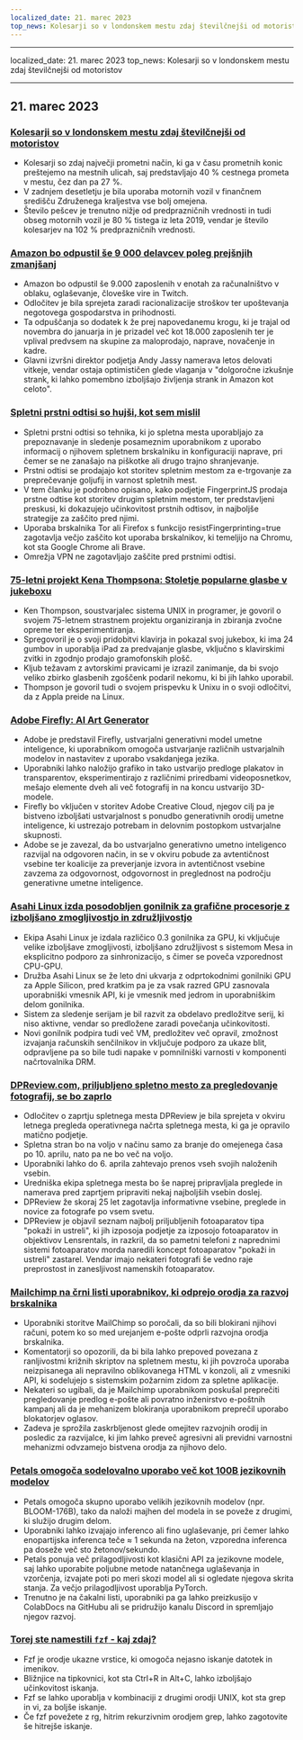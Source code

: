 ```yaml
---
localized_date: 21. marec 2023
top_news: Kolesarji so v londonskem mestu zdaj številčnejši od motoristov
---
```


---

localized_date: 21. marec 2023
top_news: Kolesarji so v londonskem mestu zdaj številčnejši od motoristov

---



<CallToAction />

<Steps>

## 21. marec 2023

### [Kolesarji so v londonskem mestu zdaj številčnejši od motoristov](https://www.forbes.com/sites/carltonreid/2023/03/01/cyclists-now-outnumber-motorists-in-city-of-london/?ref=hackernewsgpt.com)

- Kolesarji so zdaj največji prometni način, ki ga v času prometnih konic preštejemo na mestnih ulicah, saj predstavljajo 40 % cestnega prometa v mestu, čez dan pa 27 %.
- V zadnjem desetletju je bila uporaba motornih vozil v finančnem središču Združenega kraljestva vse bolj omejena.
- Število pešcev je trenutno nižje od predprazničnih vrednosti in tudi obseg motornih vozil je 80 % tistega iz leta 2019, vendar je število kolesarjev na 102 % predprazničnih vrednosti.

### [Amazon bo odpustil še 9 000 delavcev poleg prejšnjih zmanjšanj](https://www.cnbc.com/2023/03/20/amazon-layoffs-company-to-cut-off-9000-more-workers.html?ref=hackernewsgpt.com)

- Amazon bo odpustil še 9.000 zaposlenih v enotah za računalništvo v oblaku, oglaševanje, človeške vire in Twitch.
- Odločitev je bila sprejeta zaradi racionalizacije stroškov ter upoštevanja negotovega gospodarstva in prihodnosti.
- Ta odpuščanja so dodatek k že prej napovedanemu krogu, ki je trajal od novembra do januarja in je prizadel več kot 18.000 zaposlenih ter je vplival predvsem na skupine za maloprodajo, naprave, novačenje in kadre.
- Glavni izvršni direktor podjetja Andy Jassy namerava letos delovati vitkeje, vendar ostaja optimističen glede vlaganja v "dolgoročne izkušnje strank, ki lahko pomembno izboljšajo življenja strank in Amazon kot celoto".

### [Spletni prstni odtisi so hujši, kot sem mislil](https://www.bitestring.com/posts/2023-03-19-web-fingerprinting-is-worse-than-I-thought.html?ref=hackernewsgpt.com)

- Spletni prstni odtisi so tehnika, ki jo spletna mesta uporabljajo za prepoznavanje in sledenje posameznim uporabnikom z uporabo informacij o njihovem spletnem brskalniku in konfiguraciji naprave, pri čemer se ne zanašajo na piškotke ali drugo trajno shranjevanje.
- Prstni odtisi se prodajajo kot storitev spletnim mestom za e-trgovanje za preprečevanje goljufij in varnost spletnih mest.
- V tem članku je podrobno opisano, kako podjetje FingerprintJS prodaja prstne odtise kot storitev drugim spletnim mestom, ter predstavljeni preskusi, ki dokazujejo učinkovitost prstnih odtisov, in najboljše strategije za zaščito pred njimi.
- Uporaba brskalnika Tor ali Firefox s funkcijo resistFingerprinting=true zagotavlja večjo zaščito kot uporaba brskalnikov, ki temeljijo na Chromu, kot sta Google Chrome ali Brave.
- Omrežja VPN ne zagotavljajo zaščite pred prstnimi odtisi.

### [75-letni projekt Kena Thompsona: Stoletje popularne glasbe v jukeboxu](https://www.youtube.com/watch?v=kaandEt_pKw&ref=hackernewsgpt.com)

- Ken Thompson, soustvarjalec sistema UNIX in programer, je govoril o svojem 75-letnem strastnem projektu organiziranja in zbiranja zvočne opreme ter eksperimentiranja.
- Spregovoril je o svoji pridobitvi klavirja in pokazal svoj jukebox, ki ima 24 gumbov in uporablja iPad za predvajanje glasbe, vključno s klavirskimi zvitki in zgodnjo prodajo gramofonskih plošč.
- Kljub težavam z avtorskimi pravicami je izrazil zanimanje, da bi svojo veliko zbirko glasbenih zgoščenk podaril nekomu, ki bi jih lahko uporabil.
- Thompson je govoril tudi o svojem prispevku k Unixu in o svoji odločitvi, da z Appla preide na Linux.

### [Adobe Firefly: AI Art Generator](https://www.adobe.com/sensei/generative-ai/firefly.html?ref=hackernewsgpt.com)

- Adobe je predstavil Firefly, ustvarjalni generativni model umetne inteligence, ki uporabnikom omogoča ustvarjanje različnih ustvarjalnih modelov in nastavitev z uporabo vsakdanjega jezika.
- Uporabniki lahko naložijo grafiko in tako ustvarijo predloge plakatov in transparentov, eksperimentirajo z različnimi priredbami videoposnetkov, mešajo elemente dveh ali več fotografij in na koncu ustvarijo 3D-modele.
- Firefly bo vključen v storitev Adobe Creative Cloud, njegov cilj pa je bistveno izboljšati ustvarjalnost s ponudbo generativnih orodij umetne inteligence, ki ustrezajo potrebam in delovnim postopkom ustvarjalne skupnosti.
- Adobe se je zavezal, da bo ustvarjalno generativno umetno inteligenco razvijal na odgovoren način, in se v okviru pobude za avtentičnost vsebine ter koalicije za preverjanje izvora in avtentičnost vsebine zavzema za odgovornost, odgovornost in preglednost na področju generativne umetne inteligence.

### [Asahi Linux izda posodobljen gonilnik za grafične procesorje z izboljšano zmogljivostjo in združljivostjo](https://asahilinux.org/2023/03/road-to-vulkan/?ref=hackernewsgpt.com)

- Ekipa Asahi Linux je izdala različico 0.3 gonilnika za GPU, ki vključuje velike izboljšave zmogljivosti, izboljšano združljivost s sistemom Mesa in eksplicitno podporo za sinhronizacijo, s čimer se poveča vzporednost CPU-GPU.
- Družba Asahi Linux se že leto dni ukvarja z odprtokodnimi gonilniki GPU za Apple Silicon, pred kratkim pa je za vsak razred GPU zasnovala uporabniški vmesnik API, ki je vmesnik med jedrom in uporabniškim delom gonilnika.
- Sistem za sledenje serijam je bil razvit za obdelavo predložitve serij, ki niso aktivne, vendar so predložene zaradi povečanja učinkovitosti.
- Novi gonilnik podpira tudi več VM, predložitev več opravil, zmožnost izvajanja računskih senčilnikov in vključuje podporo za ukaze blit, odpravljene pa so bile tudi napake v pomnilniški varnosti v komponenti načrtovalnika DRM.

### [DPReview.com, priljubljeno spletno mesto za pregledovanje fotografij, se bo zaprlo](https://www.dpreview.com/news/5901145460/dpreview-com-to-close?ref=hackernewsgpt.com)

- Odločitev o zaprtju spletnega mesta DPReview je bila sprejeta v okviru letnega pregleda operativnega načrta spletnega mesta, ki ga je opravilo matično podjetje.
- Spletna stran bo na voljo v načinu samo za branje do omejenega časa po 10. aprilu, nato pa ne bo več na voljo.
- Uporabniki lahko do 6. aprila zahtevajo prenos vseh svojih naloženih vsebin.
- Uredniška ekipa spletnega mesta bo še naprej pripravljala preglede in namerava pred zaprtjem pripraviti nekaj najboljših vsebin doslej.
- DPReview že skoraj 25 let zagotavlja informativne vsebine, preglede in novice za fotografe po vsem svetu.
- DPReview je objavil seznam najbolj priljubljenih fotoaparatov tipa "pokaži in ustreli", ki jih izposoja podjetje za izposojo fotoaparatov in objektivov Lensrentals, in razkril, da so pametni telefoni z naprednimi sistemi fotoaparatov morda naredili koncept fotoaparatov "pokaži in ustreli" zastarel. Vendar imajo nekateri fotografi še vedno raje preprostost in zanesljivost namenskih fotoaparatov.

### [Mailchimp na črni listi uporabnikov, ki odprejo orodja za razvoj brskalnika](http://news.ycombinator.com/item?id=35235732&ref=hackernewsgpt.com)

- Uporabniki storitve MailChimp so poročali, da so bili blokirani njihovi računi, potem ko so med urejanjem e-pošte odprli razvojna orodja brskalnika.
- Komentatorji so opozorili, da bi bila lahko prepoved povezana z ranljivostmi križnih skriptov na spletnem mestu, ki jih povzroča uporaba neizpisanega ali nepravilno oblikovanega HTML v konzoli, ali z vmesniki API, ki sodelujejo s sistemskim požarnim zidom za spletne aplikacije.
- Nekateri so ugibali, da je Mailchimp uporabnikom poskušal preprečiti pregledovanje predlog e-pošte ali povratno inženirstvo e-poštnih kampanj ali da je mehanizem blokiranja uporabnikom preprečil uporabo blokatorjev oglasov.
- Zadeva je sprožila zaskrbljenost glede omejitev razvojnih orodij in posledic za razvijalce, ki jim lahko preveč agresivni ali previdni varnostni mehanizmi odvzamejo bistvena orodja za njihovo delo.

### [Petals omogoča sodelovalno uporabo več kot 100B jezikovnih modelov](https://petals.ml/?ref=hackernewsgpt.com)

- Petals omogoča skupno uporabo velikih jezikovnih modelov (npr. BLOOM-176B), tako da naloži majhen del modela in se poveže z drugimi, ki služijo drugim delom.
- Uporabniki lahko izvajajo inferenco ali fino uglaševanje, pri čemer lahko enopartijska inferenca teče ≈ 1 sekunda na žeton, vzporedna inferenca pa doseže več sto žetonov/sekundo.
- Petals ponuja več prilagodljivosti kot klasični API za jezikovne modele, saj lahko uporabite poljubne metode natančnega uglaševanja in vzorčenja, izvajate poti po meri skozi model ali si ogledate njegova skrita stanja. Za večjo prilagodljivost uporablja PyTorch.
- Trenutno je na čakalni listi, uporabniki pa ga lahko preizkusijo v ColabDocs na GitHubu ali se pridružijo kanalu Discord in spremljajo njegov razvoj.

### [Torej ste namestili `fzf` - kaj zdaj?](https://andrew-quinn.me/fzf/?ref=hackernewsgpt.com)

- Fzf je orodje ukazne vrstice, ki omogoča nejasno iskanje datotek in imenikov.
- Bližnjice na tipkovnici, kot sta Ctrl+R in Alt+C, lahko izboljšajo učinkovitost iskanja.
- Fzf se lahko uporablja v kombinaciji z drugimi orodji UNIX, kot sta grep in vi, za boljše iskanje.
- Če fzf povežete z rg, hitrim rekurzivnim orodjem grep, lahko zagotovite še hitrejše iskanje.

</Steps>
